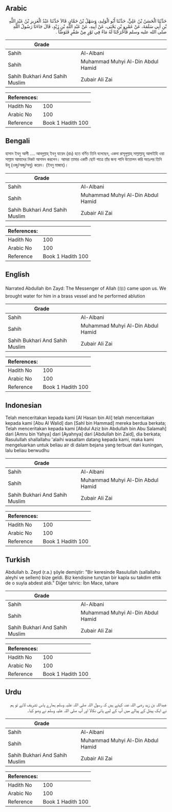 ## Arabic


<div dir="rtl" lang="ar" style={{fontSize:'larger',backgroundColor:'#f8f9fa',padding:20}}>
حَدَّثَنَا الْحَسَنُ بْنُ عَلِيٍّ، حَدَّثَنَا أَبُو الْوَلِيدِ، وَسَهْلُ بْنُ حَمَّادٍ، قَالاَ حَدَّثَنَا عَبْدُ الْعَزِيزِ بْنُ عَبْدِ اللَّهِ بْنِ أَبِي سَلَمَةَ، عَنْ عَمْرِو بْنِ يَحْيَى، عَنْ أَبِيهِ، عَنْ عَبْدِ اللَّهِ بْنِ زَيْدٍ، قَالَ جَاءَنَا رَسُولُ اللَّهِ صلى الله عليه وسلم فَأَخْرَجْنَا لَهُ مَاءً فِي تَوْرٍ مِنْ صُفْرٍ فَتَوَضَّأَ ‏.‏
</div>
<div style={{backgroundColor:'#f8f9fa',padding:20, marginBottom: 10}}><table> <thead> <tr> <th>Grade</th> <th></th> </tr> </thead> <tbody> <tr><td>Sahih</td><td>Al-Albani</td></tr><tr><td>Sahih</td><td>Muhammad Muhyi Al-Din Abdul Hamid</td></tr><tr><td>Sahih Bukhari And Sahih Muslim</td><td>Zubair Ali Zai</td></tr></tbody></table><table> <thead> <tr> <th>References:</th> <th></th> </tr> </thead> <tbody><tr><td>Hadith No</td><td>100</td></tr><tr><td>Arabic No</td><td>100</td></tr><tr><td>Reference</td><td>Book 1 Hadith 100</td></tr></tbody></table></div>

## Bengali


<div dir="ltr" lang="bn" style={{fontSize:'larger',backgroundColor:'#f8f9fa',padding:20}}>
হাসান ইবনু আলী .... আবদুল্লাহ্ ইবনু যায়েদ (রাঃ) হতে বর্ণিত তিনি বলেছেন, একদা রাসূলুল্লাহ্ সাল্লাল্লাহু আলাইহি ওয়া সাল্লাম আমাদের নিকট আগমন করলেন। আমরা তামার একটি ছোট পাত্রে তাঁর জন্য পানি উত্তোলন করি অতঃপর তিনি উযূ (ওজু/অজু/অযু) করেন। (ইবনু মাজাহ)।
</div>
<div style={{backgroundColor:'#f8f9fa',padding:20, marginBottom: 10}}><table> <thead> <tr> <th>Grade</th> <th></th> </tr> </thead> <tbody> <tr><td>Sahih</td><td>Al-Albani</td></tr><tr><td>Sahih</td><td>Muhammad Muhyi Al-Din Abdul Hamid</td></tr><tr><td>Sahih Bukhari And Sahih Muslim</td><td>Zubair Ali Zai</td></tr></tbody></table><table> <thead> <tr> <th>References:</th> <th></th> </tr> </thead> <tbody><tr><td>Hadith No</td><td>100</td></tr><tr><td>Arabic No</td><td>100</td></tr><tr><td>Reference</td><td>Book 1 Hadith 100</td></tr></tbody></table></div>

## English


<div dir="ltr" lang="en" style={{fontSize:'larger',backgroundColor:'#f8f9fa',padding:20}}>
Narrated Abdullah ibn Zayd: The Messenger of Allah (ﷺ) came upon us. We brought water for him in a brass vessel and he performed ablution
</div>
<div style={{backgroundColor:'#f8f9fa',padding:20, marginBottom: 10}}><table> <thead> <tr> <th>Grade</th> <th></th> </tr> </thead> <tbody> <tr><td>Sahih</td><td>Al-Albani</td></tr><tr><td>Sahih</td><td>Muhammad Muhyi Al-Din Abdul Hamid</td></tr><tr><td>Sahih Bukhari And Sahih Muslim</td><td>Zubair Ali Zai</td></tr></tbody></table><table> <thead> <tr> <th>References:</th> <th></th> </tr> </thead> <tbody><tr><td>Hadith No</td><td>100</td></tr><tr><td>Arabic No</td><td>100</td></tr><tr><td>Reference</td><td>Book 1 Hadith 100</td></tr></tbody></table></div>

## Indonesian


<div dir="ltr" lang="id" style={{fontSize:'larger',backgroundColor:'#f8f9fa',padding:20}}>
Telah menceritakan kepada kami [Al Hasan bin Ali] telah menceritakan kepada kami [Abu Al Walid] dan [Sahl bin Hammad] mereka berdua berkata; Telah menceritakan kepada kami [Abdul Aziz bin Abdullah bin Abu Salamah] dari [Amru bin Yahya] dari [Ayahnya] dari [Abdullah bin Zaid], dia berkata; Rasulullah shallallahu 'alaihi wasallam datang kepada kami, maka kami mengeluarkan untuk beliau air di dalam bejana yang terbuat dari kuningan, lalu beliau berwudhu
</div>
<div style={{backgroundColor:'#f8f9fa',padding:20, marginBottom: 10}}><table> <thead> <tr> <th>Grade</th> <th></th> </tr> </thead> <tbody> <tr><td>Sahih</td><td>Al-Albani</td></tr><tr><td>Sahih</td><td>Muhammad Muhyi Al-Din Abdul Hamid</td></tr><tr><td>Sahih Bukhari And Sahih Muslim</td><td>Zubair Ali Zai</td></tr></tbody></table><table> <thead> <tr> <th>References:</th> <th></th> </tr> </thead> <tbody><tr><td>Hadith No</td><td>100</td></tr><tr><td>Arabic No</td><td>100</td></tr><tr><td>Reference</td><td>Book 1 Hadith 100</td></tr></tbody></table></div>

## Turkish


<div dir="ltr" lang="tr" style={{fontSize:'larger',backgroundColor:'#f8f9fa',padding:20}}>
Abdullah b. Zeyd (r.a.) şöyle demiştir: "Bir keresinde Rasulullah (sallallahu aleyhi ve sellem) bize geldi. Biz kendisine tunçtan bir kapla su takdim ettik de o suyla abdest aldı." Diğer tahric: İbn Mace, tahare
</div>
<div style={{backgroundColor:'#f8f9fa',padding:20, marginBottom: 10}}><table> <thead> <tr> <th>Grade</th> <th></th> </tr> </thead> <tbody> <tr><td>Sahih</td><td>Al-Albani</td></tr><tr><td>Sahih</td><td>Muhammad Muhyi Al-Din Abdul Hamid</td></tr><tr><td>Sahih Bukhari And Sahih Muslim</td><td>Zubair Ali Zai</td></tr></tbody></table><table> <thead> <tr> <th>References:</th> <th></th> </tr> </thead> <tbody><tr><td>Hadith No</td><td>100</td></tr><tr><td>Arabic No</td><td>100</td></tr><tr><td>Reference</td><td>Book 1 Hadith 100</td></tr></tbody></table></div>

## Urdu


<div dir="rtl" lang="ur" style={{fontSize:'larger',backgroundColor:'#f8f9fa',padding:20}}>
عبداللہ بن زید رضی اللہ عنہ کہتے ہیں کہ رسول اللہ صلی اللہ علیہ وسلم ہمارے پاس تشریف لائے تو ہم نے ایک پیتل کے پیالے میں آپ کے لیے پانی نکالا اور آپ صلی اللہ علیہ وسلم نے وضو کیا۔
</div>
<div style={{backgroundColor:'#f8f9fa',padding:20, marginBottom: 10}}><table> <thead> <tr> <th>Grade</th> <th></th> </tr> </thead> <tbody> <tr><td>Sahih</td><td>Al-Albani</td></tr><tr><td>Sahih</td><td>Muhammad Muhyi Al-Din Abdul Hamid</td></tr><tr><td>Sahih Bukhari And Sahih Muslim</td><td>Zubair Ali Zai</td></tr></tbody></table><table> <thead> <tr> <th>References:</th> <th></th> </tr> </thead> <tbody><tr><td>Hadith No</td><td>100</td></tr><tr><td>Arabic No</td><td>100</td></tr><tr><td>Reference</td><td>Book 1 Hadith 100</td></tr></tbody></table></div>